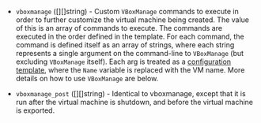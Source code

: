 <!-- Code generated from the comments of the VBoxManageConfig struct in builder/virtualbox/common/vboxmanage_config.go; DO NOT EDIT MANUALLY -->

-   `vboxmanage` ([][]string) - Custom `VBoxManage` commands to execute in order to further customize
    the virtual machine being created. The value of this is an array of
    commands to execute. The commands are executed in the order defined in
    the template. For each command, the command is defined itself as an
    array of strings, where each string represents a single argument on the
    command-line to `VBoxManage` (but excluding `VBoxManage` itself). Each
    arg is treated as a [configuration
    template](/docs/templates/engine), where the `Name` variable is
    replaced with the VM name. More details on how to use `VBoxManage` are
    below.
    
-   `vboxmanage_post` ([][]string) - Identical to vboxmanage,
    except that it is run after the virtual machine is shutdown, and before the
    virtual machine is exported.
    